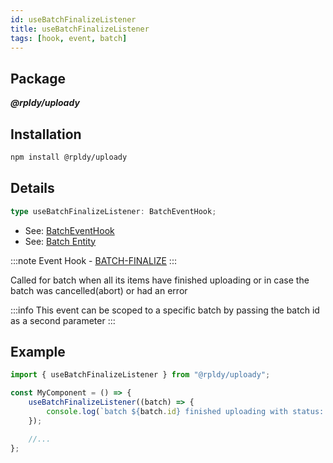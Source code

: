 ```yaml
---
id: useBatchFinalizeListener
title: useBatchFinalizeListener
tags: [hook, event, batch]
---
```


## Package

**_@rpldy/uploady_**

## Installation

```bash npm2yarn
npm install @rpldy/uploady
```

## Details

```typescript
type useBatchFinalizeListener: BatchEventHook;
```

- See: [BatchEventHook](../types#batcheventhook)
- See: [Batch Entity](../entities#batch)

:::note
Event Hook - [BATCH-FINALIZE](../events#batchFinalize)
:::

Called for batch when all its items have finished uploading or in case the batch was cancelled(abort) or had an error

:::info
This event can be scoped to a specific batch by passing the batch id as a second parameter
:::

## Example

```javascript
import { useBatchFinalizeListener } from "@rpldy/uploady";

const MyComponent = () => {
    useBatchFinalizeListener((batch) => {
        console.log(`batch ${batch.id} finished uploading with status: ${batch.state}`);
    });

    //...
};
```
